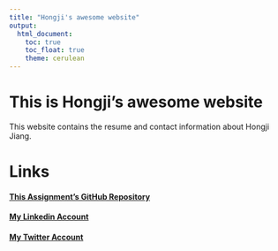 ```yaml
---
title: "Hongji's awesome website"
output: 
  html_document:
    toc: true
    toc_float: true
    theme: cerulean
---
```


# This is Hongji's awesome website
This website contains the resume and contact information about Hongji Jiang.

# Links
#### [This Assignment's GitHub Repository](https://github.com/HongjiJ/p8105_hw4_hj2596.github.io)
#### [My Linkedin Account](https://www.linkedin.com/in/hongji-jiang-94083a162/)
#### [My Twitter Account](https://twitter.com/hongjijiang2)
